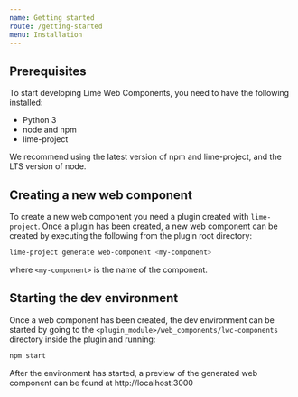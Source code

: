 ```yaml
---
name: Getting started
route: /getting-started
menu: Installation
---
```


## Prerequisites

To start developing Lime Web Components, you need to have the following installed:

- Python 3
- node and npm
- lime-project

We recommend using the latest version of npm and lime-project, and the LTS version of node.

## Creating a new web component

To create a new web component you need a plugin created with `lime-project`. Once a plugin has been created, a new web component can be created by executing the following from the plugin root directory:

```sh
lime-project generate web-component <my-component>
```

where `<my-component>` is the name of the component.

## Starting the dev environment

Once a web component has been created, the dev environment can be started by going to the `<plugin_module>/web_components/lwc-components` directory inside the plugin and running:

```sh
npm start
```

After the environment has started, a preview of the generated web component can be found at http://localhost:3000

